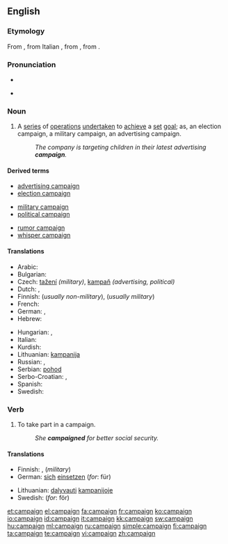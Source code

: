 ==English==
{{wikipedia}}

===Etymology===
From {{etyl|fr}} {{term|campagne|lang=fr}}, from Italian {{term|campagna||field, military operationlang=it}}, from {{LL.}} {{term|campania||open country, battlefield|lang=la}}, from {{etyl|la}} {{term|campus||field|lang=la}}.

===Pronunciation===
* {{audio|en-us-campaign.ogg|Audio (US)}}

* {{rhymes|eɪn}}

===Noun===
{{en-noun}}

# A [[series]] of [[operation]]s [[undertaken]] to [[achieve]] a [[set]] [[goal]]; as, an election campaign, a military campaign, an advertising campaign.
#: ''The company is targeting children in their latest advertising '''campaign'''.''

====Derived terms====
{{rel-top3|Terms derived from ''campaign'' (noun)}}
* [[advertising campaign]]
* [[election campaign]]
{{rel-mid3}}
* [[military campaign]]
* [[political campaign]]
{{rel-mid3}}
* [[rumor campaign]]
* [[whisper campaign]]
{{rel-bottom}}

====Translations====
{{trans-top|series of operations undertaken to achieve a set goal}}
* Arabic: {{t|ar|حملة|f|alt=حَمْلة|tr=Hamla(t)}}
* Bulgarian: {{t+|bg|кампания|f}}
* Czech: [[tažení]] {{n}} ''(military)'', [[kampaň]] {{f}} ''(advertising, political)''
* Dutch: {{t+|nl|campagne|f}}, {{t+|nl|veldtocht|m}}
* Finnish: {{t-|fi|kampanja}} (''usually non-military''), {{t-|fi|sotaretki}} (''usually military'')
* French: {{t+|fr|campagne|f}}
* German: {{t+|de|Kampagne|f}}, {{t+|de|Feldzug|m}}
* Hebrew: {{t+|he|מערכה|f}}
{{trans-mid}}
* Hungarian: {{t+|hu|kampány}}, {{t-|hu|hadjárat}}
* Italian: {{t+|it|campagna|f}}
* Kurdish: {{ku-Arab|[[حه‌مله‌]]}}
* Lithuanian: [[kampanija]]
* Russian: {{t+|ru|поход|m|tr=poxód}}, {{t|ru|кампания|f|tr=kampánija}}
* Serbian: [[pohod]] {{m}}
* Serbo-Croatian: {{tø|sh|kampanja|xs=Serbo-Croatian}},  {{tø|sh|pohod|xs=Serbo-Croatian}}
* Spanish: {{t-|es|campaña|f}}
* Swedish: {{t+|sv|kampanj}}
{{trans-bottom}}

===Verb===
{{en-verb}}

# {{intransitive}} To take part in a campaign.
#: ''She '''campaigned''' for better social security.''

====Translations====
{{trans-top|to take part in a campaign}}
* Finnish: {{t-|fi|kampanjoida}}, {{t+|fi|sotia}} (''military'')
* German: [[sich]] [[einsetzen]] (''for'': für)
{{trans-mid}}
* Lithuanian: [[dalyvauti]] [[kampanijoje]]
* Swedish: {{t+|sv|kampanj|c}} (''for'': för)
{{trans-bottom}}

[[et:campaign]]
[[el:campaign]]
[[fa:campaign]]
[[fr:campaign]]
[[ko:campaign]]
[[io:campaign]]
[[id:campaign]]
[[it:campaign]]
[[kk:campaign]]
[[sw:campaign]]
[[hu:campaign]]
[[ml:campaign]]
[[ru:campaign]]
[[simple:campaign]]
[[fi:campaign]]
[[ta:campaign]]
[[te:campaign]]
[[vi:campaign]]
[[zh:campaign]]